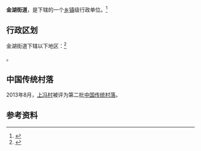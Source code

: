 {{中国乡级行政区|42/02/81/003/000
| 电话区号 = 714
}}

'''金湖街道'''，是{{PRC admin/fullname|42/02/81/003/000|3}}下辖的一个[[乡镇|乡镇]]级行政单位。<ref>{{PRC admin/ref sgc|{{PRC admin/parent|42/02/81/003/000}}}}</ref>

== 行政区划 ==

金湖街道下辖以下地区：<ref>{{PRC admin/ref sgc|42/02/81/003/000}}</ref>

{{PRC admin/children|42/02/81/003/000}}。

==中国传统村落==
2013年8月，[[上冯村|上冯村]]被评为第二批[[中国传统村落|中国传统村落]]。

== 参考资料 ==

{{reflist}}

{{行政区划小作品}}
{{PRC admin/navcat|42/02/81/003/000}}